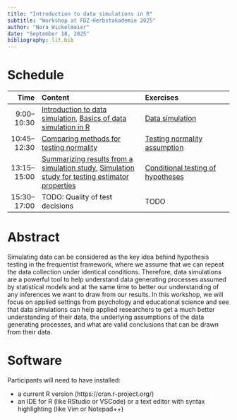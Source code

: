 ```yaml
---
title: "Introduction to data simulations in R"
subtitle: "Workshop at FDZ-Herbstakademie 2025"
author: "Nora Wickelmaier"
date: "September 18, 2025"
bibliography: lit.bib
---
```


# Schedule

| Time         | Content                                                 | Exercises                                       |
|-------------:|:--------------------------------------------------------|:------------------------------------------------|
|  9:00--10:30 | [Introduction to data simulation](01_intro/01-intro.pdf), [Basics of data simulation in R](01_intro/02-datsim.html)| [Data simulation](01_intro/exercise.html)|
| 10:45--12:30 | [Comparing methods for testing normality](02_normality/01-normality.html) | [Testing normality assumption](02_normality/exercise.html)                   |
| 13:15--15:00 | [Summarizing results from a simulation study](03_conditional/01-summarize.pdf), [Simulation study for testing estimator properties](03_conditional/02-simstudy.html) | [Conditional testing of hypotheses](03_conditional/exercise.html)    |
| 15:30--17:00 | TODO: Quality of test decisions  | TODO  |


# Abstract

Simulating data can be considered as the key idea behind hypothesis testing in
the frequentist framework, where we assume that we can repeat the data
collection under identical conditions. Therefore, data simulations are a
powerful tool to help understand data generating processes assumed by
statistical models and at the same time to better our understanding of any
inferences we want to draw from our results. In this workshop, we will focus on
applied settings from psychology and educational science and see that data
simulations can help applied researchers to get a much better understanding of
their data, the underlying assumptions of the data generating processes, and
what are valid conclusions that can be drawn from their data.

# Software

Participants will need to have installed:

* a current R version (https://cran.r-project.org/)
* an IDE for R (like RStudio or VSCode) or a text editor with syntax
  highlighting (like Vim or Notepad++)

